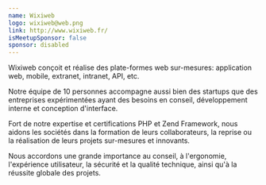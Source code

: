 ```yaml
---
name: Wixiweb
logo: wixiweb@web.png
link: http://www.wixiweb.fr/
isMeetupSponsor: false
sponsor: disabled
---
```


Wixiweb conçoit et réalise des plate-formes web sur-mesures: application web,
mobile, extranet, intranet, API, etc.

Notre équipe de 10 personnes accompagne aussi bien des startups que des
entreprises expérimentées ayant des besoins en conseil, développement interne
et conception d'interface.

Fort de notre expertise et certifications PHP et Zend Framework, nous aidons
les sociétés dans la formation de leurs collaborateurs, la reprise ou la
réalisation de leurs projets sur-mesures et innovants.

Nous accordons une grande importance au conseil, à l'ergonomie, l'expérience
utilisateur, la sécurité et la qualité technique, ainsi qu'à la réussite globale
des projets.
